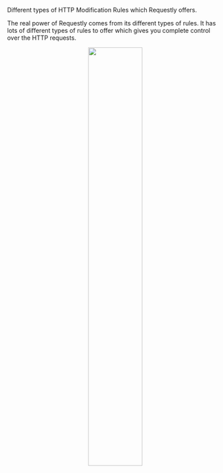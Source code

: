 <p>Different types of HTTP Modification Rules which Requestly offers.</p>

<p>
  The real power of Requestly comes from its different types of rules. It has
  lots of different types of rules to offer which gives you complete control
  over the HTTP requests.
</p>

<center>
  <img src="/img/docs/rule-types.png" width="50%" />
</center>
